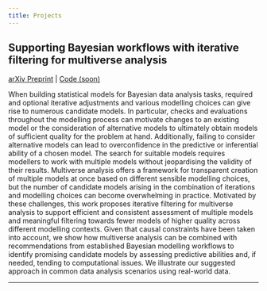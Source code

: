 ```yaml
---
title: Projects
---
```


## Supporting Bayesian workflows with iterative filtering for multiverse analysis

<!--
<img src="project_1_banner.png" style="height: 100%; width: 100%; object-fit: contain" onclick="window.open('add link to arxiv here', 'blank');"/>
TODO: add link to arxiv here and below
--->

<a href=" " target="_blank">arXiv Preprint</a> | <a href="https://github.com/annariha/multi-workflows" target="_blank">Code (soon)</a><br>

When building statistical models for Bayesian data analysis tasks, required and optional iterative adjustments and various modelling choices can give rise to numerous candidate models. 
In particular, checks and evaluations throughout the modelling process can motivate changes to an existing model or the consideration of alternative models to ultimately obtain models of sufficient quality for the problem at hand. 
Additionally, failing to consider alternative models can lead to overconfidence in the predictive or inferential ability of a chosen model. 
The search for suitable models requires modellers to work with multiple models without jeopardising the validity of their results. Multiverse analysis offers a framework for transparent creation of multiple models at once based on different sensible modelling choices, but the number of candidate models arising in the combination of iterations and modelling choices can become overwhelming in practice. 
Motivated by these challenges, this work proposes iterative filtering for multiverse analysis to support efficient and consistent assessment of multiple models and meaningful filtering towards fewer models of higher quality across different modelling contexts. 
Given that causal constraints have been taken into account, we show how multiverse analysis can be combined with recommendations from established Bayesian modelling workflows to identify promising candidate models by assessing predictive abilities and, if needed, tending to computational issues.
We illustrate our suggested approach in common data analysis scenarios using real-world data.

----